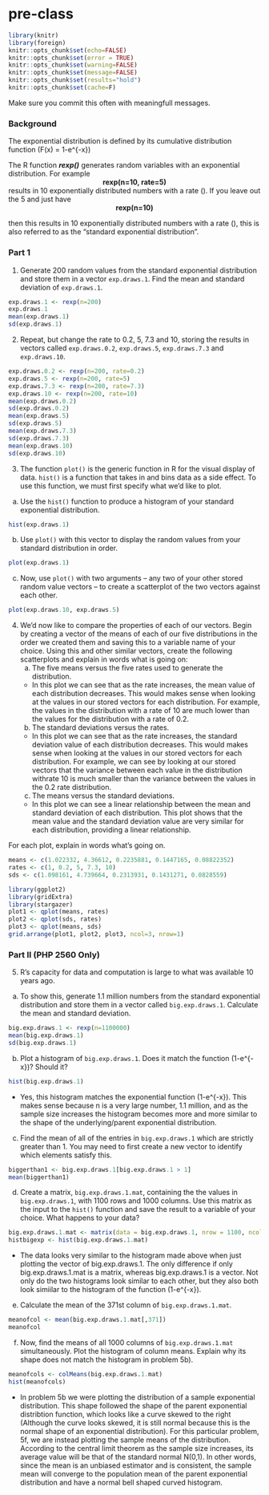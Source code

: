 # pre-class

```r
library(knitr)
library(foreign)
knitr::opts_chunk$set(echo=FALSE)
knitr::opts_chunk$set(error = TRUE)
knitr::opts_chunk$set(warning=FALSE)
knitr::opts_chunk$set(message=FALSE)
knitr::opts_chunk$set(results="hold")
knitr::opts_chunk$set(cache=F)
```

Make sure you commit this often with meaningfull messages. 

### Background

The exponential distribution is defined by its cumulative distribution function
\(F(x) = 1-e^{-\lambda x}\)

The R function ***rexp()*** generates random variables with an exponential distribution. For example 
<center><strong>rexp(n=10, rate=5)</strong> </center>


results in 10 exponentially distributed numbers with a rate \(\lambda=5\). If you leave out the 5 and just have
<center><strong>rexp(n=10) </strong></center>
then this results in 10 exponentially distributed numbers with a rate \(\lambda=1\), this is also referred to as the "standard exponential distribution". 

### Part 1


1. Generate 200 random values from the standard exponential distribution and store them in a vector `exp.draws.1`.  Find the mean and standard deviation of `exp.draws.1`.

```r
exp.draws.1 <- rexp(n=200)
exp.draws.1
mean(exp.draws.1)
sd(exp.draws.1) 
```

2. Repeat, but change the rate to 0.2, 5, 7.3 and 10, storing the results in vectors called  `exp.draws.0.2`,  `exp.draws.5`,  `exp.draws.7.3` and  `exp.draws.10`. 

```r
exp.draws.0.2 <- rexp(n=200, rate=0.2)
exp.draws.5 <- rexp(n=200, rate=5)
exp.draws.7.3 <- rexp(n=200, rate=7.3)
exp.draws.10 <- rexp(n=200, rate=10)
mean(exp.draws.0.2)
sd(exp.draws.0.2) 
mean(exp.draws.5)
sd(exp.draws.5) 
mean(exp.draws.7.3)
sd(exp.draws.7.3) 
mean(exp.draws.10)
sd(exp.draws.10) 
```

3. The function `plot()` is the generic function in R for the visual display of data. `hist()` is a function that takes in and bins data as a side effect. To use this function, we must first specify what we'd like to plot.

a. Use the `hist()` function to produce a histogram of your standard exponential distribution. 

```r
hist(exp.draws.1)
```

b. Use `plot()` with this vector to display the random values from your standard distribution in order.
    
```r
plot(exp.draws.1)
```

c. Now, use `plot()` with two arguments -- any two of your other stored random value vectors -- to create a scatterplot of the two vectors against each other.
    
```r
plot(exp.draws.10, exp.draws.5)
```

4. We'd now like to compare the properties of each of our vectors. Begin by creating a vector of the means of each of our five distributions in the order we created them and saving this to a variable name of your choice. Using this and other similar vectors, create the following scatterplots and explain in words what is going on:
    a. The five means versus the five rates used to generate the distribution.
    
      * In this plot we can see that as the rate increases, the mean value of           each distribution decreases. This would makes sense when looking at the         values in our stored vectors for each distribution. For example, the            values in the distribution with a rate of 10 are much lower than the            values for the distribution with a rate of 0.2. 
      
    b. The standard deviations versus the rates.
    
      * In this plot we can see that as the rate increases, the standard                deviation value of each distribution decreases. This would makes sense          when looking at the values in our stored vectors for each distribution.         For example, we can see by looking at our stored vectors that the               variance between each value in the distribution withrate 10 is much             smaller than the variance between the values in the 0.2 rate                    distribution. 
      
    c. The means versus the standard deviations.
    
      * In this plot we can see a linear relationship between the mean and              standard deviation of each distribution. This plot shows that the mean          value and the standard deviation value are very similar for each                distribution, providing a linear relationship. 

For each plot, explain in words what's going on.

```r
means <- c(1.022332, 4.36612, 0.2235881, 0.1447165, 0.08822352)
rates <- c(1, 0.2, 5, 7.3, 10)
sds <- c(1.098161, 4.739664, 0.2313931, 0.1431271, 0.0828559)
```

```r
library(ggplot2)
library(gridExtra)
library(stargazer)
plot1 <- qplot(means, rates)
plot2 <- qplot(sds, rates)
plot3 <- qplot(means, sds)
grid.arrange(plot1, plot2, plot3, ncol=3, nrow=1)
```

### Part II (PHP 2560 Only)


5. R's capacity for data and computation is large to what was available 10 years ago. 
  a. To show this, generate 1.1 million numbers from the standard exponential distribution and store them in a vector called `big.exp.draws.1`. Calculate the mean and standard deviation.

```r
big.exp.draws.1 <- rexp(n=1100000)
mean(big.exp.draws.1)
sd(big.exp.draws.1)
```
    
  b. Plot a histogram of `big.exp.draws.1`.  Does it match the function \(1-e^{-x}\)?  Should it? 
  
```r
hist(big.exp.draws.1)
```
 * Yes, this histogram matches the exponential function \(1-e^{-x}\). This makes sense because n is a very large number, 1.1 million, and as the sample size increases the histogram becomes more and more similar to the shape of the underlying/parent exponential distribution. 
 
  c. Find the mean of all of the entries in `big.exp.draws.1` which are strictly greater than 1. You may need to first create a new vector to identify which elements satisfy this.

```r
biggerthan1 <- big.exp.draws.1[big.exp.draws.1 > 1]
mean(biggerthan1)
```
  
  d. Create a matrix, `big.exp.draws.1.mat`, containing the the values in 
`big.exp.draws.1`, with 1100 rows and 1000 columns. Use this matrix as the input to the `hist()` function and save the result to a variable of your choice. What happens to your data?

```r
big.exp.draws.1.mat <- matrix(data = big.exp.draws.1, nrow = 1100, ncol = 1000, byrow=T)
histbigexp <- hist(big.exp.draws.1.mat)
```
  
  * The data looks very similar to the histogram made above when just plotting the vector of big.exp.draws.1. The only difference if only big.exp.draws.1.mat is a matrix, whereas big.exp.draws.1 is a vector. Not only do the two histograms look similar to each other, but they also both look simiilar to the histogram of the function \(1-e^{-x}\). 


  e. Calculate the mean of the 371st column of `big.exp.draws.1.mat`.
  
```r
meanofcol <- mean(big.exp.draws.1.mat[,371])
meanofcol
```
    
  f. Now, find the means of all 1000 columns of `big.exp.draws.1.mat` simultaneously. Plot the histogram of column means.  Explain why its shape does not match the histogram in problem 5b).

```r
meanofcols <- colMeans(big.exp.draws.1.mat)
hist(meanofcols)
```

* In problem 5b we were plotting the distribution of a sample exponential distribution. This shape followed the shape of the parent exponential distribtion function, which looks like a curve skewed to the right (Although the curve looks skewed, it is still normal because this is the normal shape of an exponential distribution). For this particular problem, 5f, we are instead plotting the sample means of the distribution. According to the central limit theorem as the sample size increases, its average value will be that of the standard normal N(0,1). In other words, since the mean is an unbiased estimator and is consistent, the sample mean will converge to the population mean of the parent exponential distribution and have a normal bell shaped curved histogram. 



